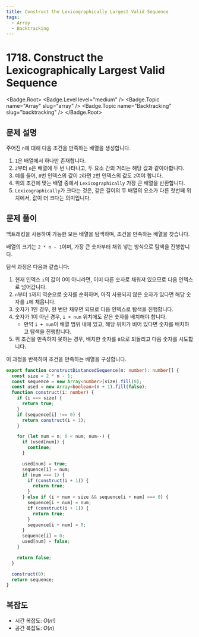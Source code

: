 ```yaml
---
title: Construct the Lexicographically Largest Valid Sequence
tags:
  - Array
  - Backtracking
---
```


# 1718. Construct the Lexicographically Largest Valid Sequence

<Badge.Root>
  <Badge.Level level="medium" />
  <Badge.Topic name="Array" slug="array" />
  <Badge.Topic name="Backtracking" slug="backtracking" />
</Badge.Root>

## 문제 설명

주어진 `n`에 대해 다음 조건을 만족하는 배열을 생성합니다.

1. `1`은 배열에서 하나만 존재합니다.
2. `2`부터 `n`은 배열에 두 번 나타나고, 두 요소 간의 거리는 해당 값과 같아야합니다.
3. 예를 들어, `0`번 인덱스의 값이 `2`라면 `2`번 인덱스의 값도 `2`여야 합니다.
4. 위의 조건에 맞는 배열 중에서 `Lexicographically` 가장 큰 배열을 반환합니다.
5. `Lexicographically`가 크다는 것은, 같은 길이의 두 배열의 요소가 다른 첫번째 위치에서, 값이 더 크다는 의미입니다.

## 문제 풀이

백트래킹을 사용하여 가능한 모든 배열을 탐색하며, 조건을 만족하는 배열을 찾습니다.

배열의 크기는 `2 * n - 1`이며, 가장 큰 숫자부터 채워 넣는 방식으로 탐색을 진행합니다.

탐색 과정은 다음과 같습니다:

1. 현재 인덱스 `i`의 값이 0이 아니라면, 이미 다른 숫자로 채워져 있으므로 다음 인덱스로 넘어갑니다.
2. `n`부터 `1`까지 역순으로 숫자를 순회하며, 아직 사용되지 않은 숫자가 있다면 해당 숫자를 `i`에 채웁니다.
3. 숫자가 1인 경우, 한 번만 채우면 되므로 다음 인덱스로 탐색을 진행합니다.
4. 숫자가 1이 아닌 경우, `i + num` 위치에도 같은 숫자를 배치해야 합니다.
   - 만약 `i + num`이 배열 범위 내에 있고, 해당 위치가 비어 있다면 숫자를 배치하고 탐색을 진행합니다.
5. 위 조건을 만족하지 못하는 경우, 배치한 숫자를 `0`으로 되돌리고 다음 숫자를 시도합니다.

이 과정을 반복하여 조건을 만족하는 배열을 구성합니다.

```typescript filename="solution.ts" copy
export function constructDistancedSequence(n: number): number[] {
  const size = 2 * n - 1;
  const sequence = new Array<number>(size).fill(0);
  const used = new Array<boolean>(n + 1).fill(false);
  function construct(i: number) {
    if (i === size) {
      return true;
    }
    if (sequence[i] !== 0) {
      return construct(i + 1);
    }

    for (let num = n; 0 < num; num--) {
      if (used[num]) {
        continue;
      }

      used[num] = true;
      sequence[i] = num;
      if (num === 1) {
        if (construct(i + 1)) {
          return true;
        }
      } else if (i + num < size && sequence[i + num] === 0) {
        sequence[i + num] = num;
        if (construct(i + 1)) {
          return true;
        }
        sequence[i + num] = 0;
      }
      sequence[i] = 0;
      used[num] = false;
    }

    return false;
  }

  construct(0);
  return sequence;
}
```

## 복잡도

- 시간 복잡도: $O(n!)$
- 공간 복잡도: $O(n)$

<ProblemLink
  codingSite="leetcode"
  href="https://leetcode.com/problems/construct-the-lexicographically-largest-valid-sequence"
  title="Construct the Lexicographically Largest Valid Sequence"
/>

